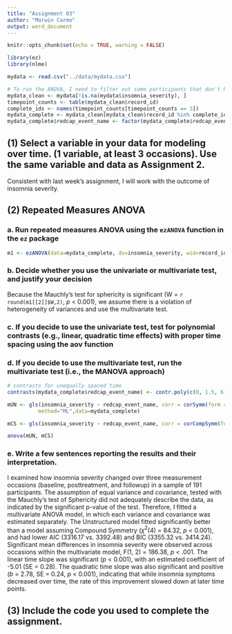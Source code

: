 ```yaml
---
title: "Assignment 03"
author: "Marwin Carmo"
output: word_document
---
```


```r
knitr::opts_chunk$set(echo = TRUE, warning = FALSE)
```

```r
library(ez) 
library(nlme)
```


```r
mydata <- read.csv("../data/mydata.csv")

# To run the ANOVA, I need to filter out some participants that don't have all three time points
mydata_clean <- mydata[!is.na(mydata$insomnia_severity), ]
timepoint_counts <- table(mydata_clean$record_id)
complete_ids <- names(timepoint_counts[timepoint_counts == 3])
mydata_complete <- mydata_clean[mydata_clean$record_id %in% complete_ids, ]
mydata_complete$redcap_event_name <- factor(mydata_complete$redcap_event_name)
```

## (1)	Select a variable in your data for modeling over time. (1 variable, at least 3 occasions). Use the same variable and data as Assignment 2.

Consistent with last week's assignment, I will work with the outcome of insomnia severity.

## (2)	Repeated Measures ANOVA  

### a.	Run repeated measures ANOVA using the `ezANOVA` function in the `ez` package

```r
m1 <- ezANOVA(data=mydata_complete, dv=insomnia_severity, wid=record_id, within=redcap_event_name)

```

### b.	Decide whether you use the univariate or multivariate test, and justify your decision

Because the Mauchly's test for sphericity is significant (W = `r round(m1[[2]]$W,2)`, *p* < 0.001), we assume there is a violation of heterogeneity of variances and use the multivariate test.

### c.	If you decide to use the univariate test, test for polynomial contrasts (e.g., linear, quadratic time effects) with proper time spacing using the aov function


### d.	If you decide to use the multivariate test, run the multivariate test (i.e., the MANOVA approach)

```r
# contrasts for unequally spaced time
contrasts(mydata_complete$redcap_event_name) <- contr.poly(c(0, 1.5, 6))

mUN <- gls(insomnia_severity ~ redcap_event_name, corr = corSymm(form = ~1|record_id), weights = varIdent(form = ~ 1 | redcap_event_name), 
          method="ML",data=mydata_complete)

mCS <- gls(insomnia_severity ~ redcap_event_name, corr = corCompSymm(form = ~1|record_id), method="ML", data=mydata_complete)

anova(mUN, mCS)
```


### e.	Write a few sentences reporting the results and their interpretation.

I examined how insomnia severity changed over three measurement occasions (baseline, posttreatment, and followup) in a sample of 191 participants. The assumption of equal variance and covariance, tested with the Mauchly's test of Sphericity did not adequately describe the data, as indicated by the significant p-value of the test. Therefore, I fitted a multivariate ANOVA model, in which each variance and covariance was estimated separately. The Unstructured model fitted significantly better than a model assuming Compound Symmetry ($\chi^2$(4) = 84.32, *p* < 0.001), and had lower AIC (3316.17 vs. 3392.48) and BIC (3355.32 vs. 3414.24). Significant mean differences in insomnia severity were observed across occasions within the multivariate model, F(1, 2) = 186.38, *p* < .001. The linear time  slope was significant (*p* < 0.001), with an estimated coefficient of -5.01 (SE = 0.28). The quadratic time slope was also significant and positive (*b* = 2.78, SE = 0.24, *p* < 0.001), indicating that while insomnia symptoms decreased over time, the rate of this improvement slowed down at later time points.

## (3)	Include the code you used to complete the assignment.

